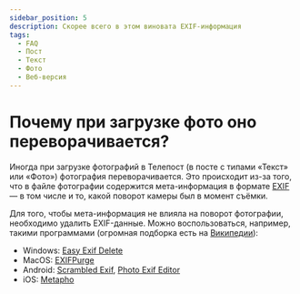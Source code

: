 ```yaml
---
sidebar_position: 5
description: Скорее всего в этом виновата EXIF-информация
tags:
  - FAQ
  - Пост
  - Текст
  - Фото
  - Веб-версия
---
```


# Почему при загрузке фото оно переворачивается?

Иногда при загрузке фотографий в Телепост (в посте с типами «Текст» или «Фото») фотография переворачивается. Это происходит из-за того, что в файле фотографии содержится мета-информация в формате [EXIF](https://ru.wikipedia.org/wiki/EXIF) — в том числе и то, какой поворот камеры был в момент съёмки.

Для того, чтобы мета-информация не влияла на поворот фотографии, необходимо удалить EXIF-данные. Можно воспользоваться, например, такими программами (огромная подборка есть на [Википедии](https://ru.wikipedia.org/wiki/Специальные_программы_для_работы_с_метаданными)):

* Windows: [Easy Exif Delete](http://www.easyexifdelete.com/)
* MacOS: [EXIFPurge](https://apps.apple.com/ru/app/exifpurge/id784466108?mt=12)
* Android: [Scrambled Exif](https://play.google.com/store/apps/details?id=com.jarsilio.android.scrambledeggsif), [Photo Exif Editor](https://play.google.com/store/apps/details?id=net.xnano.android.photoexifeditor)
* iOS: [Metapho](https://apps.apple.com/ru/app/metapho/id914457352)
